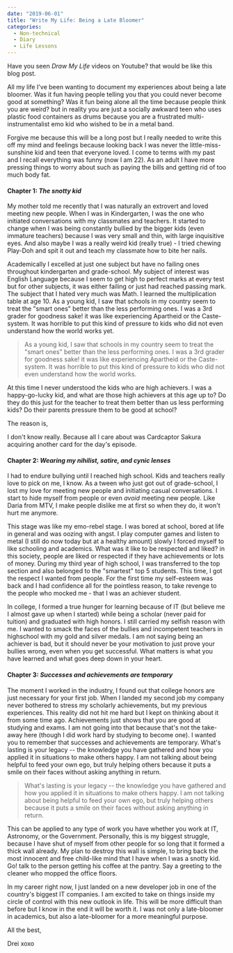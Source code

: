 ```yaml
---
date: "2019-06-01"
title: "Write My Life: Being a Late Bloomer"
categories:
  - Non-technical
  - Diary
  - Life Lessons
---
```


Have you seen *Draw My Life* videos on Youtube? that would be like this blog post.

All my life I've been wanting to document my experiences about being a late bloomer.
Was it fun having people telling you that you could never become good at something?
Was it fun being alone all the time because people think you are weird? but in reality
you are just a socially awkward teen who uses plastic food containers as drums because you
are a frustrated multi-instrumentalist emo kid who wished to be in a metal band.

Forgive me because this will be a long post but I really needed to write this off my mind and feelings because
looking back I was never the little-miss-sunshine kid and teen that everyone loved. I come to terms with my past
and I recall everything was funny (now I am 22). As an adult I have more pressing things to worry about such as paying 
the bills and getting rid of too much body fat.

#### Chapter 1: *The snotty kid*

My mother told me recently that I was naturally an extrovert and loved meeting new people. 
When I was in Kindergarten, I was the one who initiated conversations with my classmates and teachers.
It started to change when I was being constantly bullied by the bigger kids (even immature teachers)
because I was very small and thin, with large inquisitive eyes. And also maybe I was a really weird kid (really true) -
I tried chewing Play-Doh and spit it out and teach my classmate how to bite her nails.

Academically I excelled at just one subject but have no failing ones throughout kindergarten and grade-school.
My subject of interest was English Language because I seem to get high to perfect marks at every test but for other subjects,
it was either failing or just had reached passing mark. The subject that I hated very much was Math. I learned the multiplication
table at age 10. As a young kid, I saw that schools in my country seem to treat the "smart ones" better than the less performing ones. I was a 3rd grader for goodness sake!
it was like experiencing Apartheid or the Caste-system. It was horrible to put this kind of pressure to kids who did not even
understand how the world works yet.

> As a young kid, I saw
> that schools in my country seem to treat the "smart ones" better than the less performing ones. 
> I was a 3rd grader for goodness sake!
> it was like experiencing Apartheid or the Caste-system. 
> It was horrible to put this kind of pressure to kids who did not even
> understand how the world works.

At this time I never understood the kids who are high achievers. I was a happy-go-lucky kid, and what are those
high achievers at this age up to? Do they do this just for the teacher to treat them better than us less performing kids?
Do their parents pressure them to be good at school?

The reason is,

I don't know really. Because all I care about was Cardcaptor Sakura acquiring another card for the day's episode.

#### Chapter 2: *Wearing my nihilist, satire, and cynic lenses*

I had to endure bullying until I reached high school. Kids and teachers really love to pick on me, I know.
As a tween who just got out of grade-school, I lost my love for meeting new people and initiating casual conversations.
I start to hide myself from people or even *avoid* meeting new people. Like Daria from MTV, I make people 
dislike me at first so when they do, it won't hurt me anymore.

This stage was like my emo-rebel stage. I was bored at school, bored at life in general and was oozing with angst.
I play computer games and listen to metal (I still do now today but at a healthy amount) slowly I forced myself to
like schooling and academics. What was it like to be respected and liked? in this society, people are liked or respected if they have 
achievements or lots of money. During my third year of high school, I
was transferred to the top section and also belonged to the "smartest" top 5 students. This time, I got the respect I wanted from
people. For the first time my self-esteem was back and I had confidence all for the pointless reason, to take revenge
to the people who mocked me - that I was an achiever student.

In college, I formed a true hunger for learning because of IT (but believe me I almost gave up when I started) while
being a scholar (never paid for tuition) and graduated with high honors. I still carried my selfish reason with me.
I wanted to smack the faces of the bullies and incompetent teachers in highschool with my gold and silver medals.
I am not saying being an achiever is bad, but it should never be your motivation to just prove your bullies wrong,
even when you get successful. What matters is what you have learned and what goes deep down in your heart. 

#### Chapter 3: *Successes and achievements are temporary*

The moment I worked in the industry, I found out that college honors are just necessary for your first job.
When I landed my second job my company never bothered to stress my scholarly achievements, but
my previous experiences. This reality did not hit me hard but I kept on thinking about it from some time ago.
Achievements just shows that you are good at studying and exams. I am not going into that
because that's not the take-away here (though I did work hard by studying to become one). I wanted
you to remember that successes and achievements are temporary. What's lasting is your legacy -- the knowledge you have
gathered and how you applied it in situations to make others happy. I am not talking about being helpful to feed your own ego,
but truly helping others because it puts a smile on their faces without asking anything in return.

> What's lasting is your legacy -- the knowledge you have
> gathered and how you applied it in situations to make others happy.
> I am not talking about being helpful to feed your own ego,
> but truly helping others because it puts a smile on their faces
> without asking anything in return.


This can be applied to any type of work you have whether you work at IT, Astronomy, or the Government. Personally, this is my biggest
struggle, because I have shut of myself from other people for so long that it formed a thick wall already. My plan to destroy this
wall is simple, to bring back the most innocent and free child-like mind that I have when I was a snotty kid. Go! talk to the
person getting his coffee at the pantry. Say a greeting to the cleaner who mopped the office floors.

In my career right now, I just landed on a new developer job in one of the country's biggest IT companies. I am
excited to take on things inside my circle of control with this new outlook in life. This will be more difficult
than before but I know in the end it will be worth it. I was not only a late-bloomer in academics, but also
a late-bloomer for a more meaningful purpose.

All the best,

Drei xoxo
